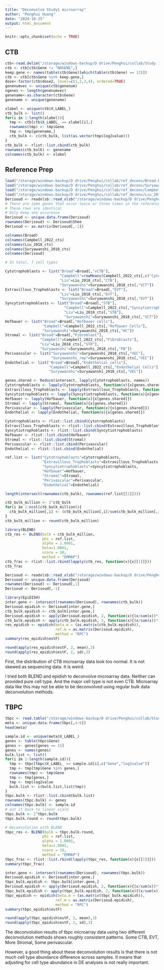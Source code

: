 ```yaml
---
title: "Deconvolve Study1 microarray"
author: "Penghui Huang"
date: "2024-10-25"
output: html_document
---
```


```r
knitr::opts_chunk$set(echo = TRUE)
```


## CTB

```r
ctb<-read.delim("/storage/windows-backup/D drive/Penghui/collab/Study 1 data/ctbmbparray.txt",header=TRUE)
ctb <- ctb[ctb$Gene != "NOGENE",]
keep.gene <- names(table(ctb$Gene)[which(table(ctb$Gene) == 12)])
ctb <- ctb[ctb$Gene %in% keep.gene,]
dose<-factor(ctb$dose2, level=c(1,2,3,4), ordered=TRUE)
genenumvec <- unique(ctb$genenum)
ngenes <- length(genenumvec)
genename<-as.character(ctb$Gene)
genename <- unique(genename)

xlabel <- unique(ctb$X_LABEL_)
ctb_bulk <- list()
for(i in 1:length(xlabel)){
  tmp <- ctb[ctb$X_LABEL_ == xlabel[i],]
  rownames(tmp) <- tmp$Gene
  tmp <- tmp[genename,]
  ctb_bulk <- c(ctb_bulk, list(as.vector(tmp$log2value)))
}
ctb_bulk <- rlist::list.cbind(ctb_bulk)
rownames(ctb_bulk) <- genename
colnames(ctb_bulk) <- xlabel
```

## Reference Prep
```r
load("/storage/windows-backup/D drive/Penghui/collab/ref_deconv/Broad.RData")
load("/storage/windows-backup/D drive/Penghui/collab/ref_deconv/Suryawanshi_2018.RData")
load("/storage/windows-backup/D drive/Penghui/collab/ref_deconv/Campbell_2022.RData")
load("/storage/windows-backup/D drive/Penghui/collab/ref_deconv/Liu_2018.RData")
Derisoud <- readxlsb::read_xlsb("/storage/windows-backup/D drive/Penghui/collab/Cell Deconvolution/Derisoud_2024/Supplementary Table S8.xlsb", sheet = "Average exp term")
# There are some genes that occur twice or three times in the reference
# These rows are identical
# Only keep one occurence
Derisoud <- unique.data.frame(Derisoud)
rownames(Derisoud) <- Derisoud$Shee
Derisoud <- as.matrix(Derisoud[,-1])

colnames(Broad)
colnames(Campbell_2022_cts)
colnames(Liu_2018_cts)
colnames(Suryawanshi_2018_cts)
colnames(Derisoud)
```

```r
# In total, 7 cell types

Cytotrophoblasts <- list("Broad"=Broad[,"vCTB"],
                         "Campbell"=rowMeans(Campbell_2022_cts[,c("Cytotrophoblasts","Proliferative Cytotrophoblasts")]),
                         "Liu"=Liu_2018_cts[,"CTB"],
                         "Suryawanshi"=Suryawanshi_2018_cts[,"VCT"])
Extravillous_Trophoblasts <- list("Broad"=Broad[,"EVT"],
                         "Liu"=Liu_2018_cts[,"EVT"],
                         "Suryawanshi"=Suryawanshi_2018_cts[,"EVT"])
Syncytiotrophoblasts <- list("Broad"=Broad[,"STB"],
                           "Campbell"=Campbell_2022_cts[,"Syncytiotrophoblast"],
                           "Liu"=Liu_2018_cts[,"STB"],
                           "Suryawanshi"=Suryawanshi_2018_cts[,"SCT"])
Hofbauer <- list("Broad"=Broad[,"Hofbauer cells"],
                 "Campbell"=Campbell_2022_cts[,"Hofbauer Cells"],
                 "Suryawanshi"=Suryawanshi_2018_cts[,"HC"])
Stromal <- list("Broad"=Broad[,"Fibroblast"],
                "Campbell"=Campbell_2022_cts[,"Fibroblasts"],
                "Liu"=Liu_2018_cts[,"STR"],
                "Suryawanshi"=Suryawanshi_2018_cts[,"FB"])
Perivascular <- list("Suryawanshi"=Suryawanshi_2018_cts[,"VEC"],
                     "Suryawanshi_rep"=Suryawanshi_2018_cts[,"VEC"])
Endothelial <- list("Broad"=Broad[,"Endothelial_cells"],
                    "Campbell"=Campbell_2022_cts[,"Endothelial Cells"],
                    "Suryawanshi"=Suryawanshi_2018_cts[,"VEC"])
```


```r
genes.shared <- Reduce(intersect, lapply(Cytotrophoblasts, names))
Cytotrophoblasts <- lapply(Cytotrophoblasts, function(x){x[genes.shared]})
Extravillous_Trophoblasts <- lapply(Extravillous_Trophoblasts, function(x){x[genes.shared]})
Syncytiotrophoblasts <- lapply(Syncytiotrophoblasts, function(x){x[genes.shared]})
Hofbauer <- lapply(Hofbauer, function(x){x[genes.shared]})
Stromal <- lapply(Stromal, function(x){x[genes.shared]})
Perivascular <- lapply(Perivascular, function(x){x[genes.shared]})
Endothelial <- lapply(Endothelial, function(x){x[genes.shared]})

Cytotrophoblasts <- rlist::list.cbind(Cytotrophoblasts)
Extravillous_Trophoblasts <- rlist::list.cbind(Extravillous_Trophoblasts)
Syncytiotrophoblasts <- rlist::list.cbind(Syncytiotrophoblasts)
Hofbauer <- rlist::list.cbind(Hofbauer)
Stromal <- rlist::list.cbind(Stromal)
Perivascular <- rlist::list.cbind(Perivascular)
Endothelial <- rlist::list.cbind(Endothelial)
```


```r
ref.list <- list("Cytotrophoblasts"=Cytotrophoblasts,
                 "Extravillous_Trophoblasts"=Extravillous_Trophoblasts,
                 "Syncytiotrophoblasts"=Syncytiotrophoblasts,
                 "Hofbauer"=Hofbauer,
                 "Stromal"=Stromal,
                 "Perivascular"=Perivascular,
                 "Endothelial"=Endothelial)
```


```r
length(intersect(rownames(ctb_bulk), rownames(ref.list[[1]])))
```



```r
ctb_bulk_million <- 2^ctb_bulk
for(i in 1:ncol(ctb_bulk_million)){
  ctb_bulk_million[,i] <- (ctb_bulk_million[,i]/sum(ctb_bulk_million[,i]))*1000000
}
ctb_bulk_million <- round(ctb_bulk_million)
```


```r
library(BLEND)
ctb_res <- BLEND(bulk = ctb_bulk_million,
                 phi = ref.list,
                 alpha = 1.0001,
                 beta=1.0001,
                 ncore = 10,
                 method = "EMMAP")
ctb_frac <- rlist::list.rbind(lapply(ctb_res, function(x){x[[1]]}))
ctb_frac
```

```r
Derisoud <- readxlsb::read_xlsb("/storage/windows-backup/D drive/Penghui/collab/Cell Deconvolution/Derisoud_2024/Supplementary Table S8.xlsb", sheet = "Average exp term")
Derisoud <- unique.data.frame(Derisoud)
rownames(Derisoud) <- Derisoud[,1]
Derisoud <- Derisoud[,-1]
```

```r
library(EpiDISH)
inter.gene <- intersect(rownames(Derisoud), rownames(ctb_bulk))
Derisoud.epidish <- Derisoud[inter.gene,]
ctb_bulk.epidish <- ctb_bulk[inter.gene,]
Derisoud.epidish <- apply(Derisoud.epidish, 2, function(x){(x/sum(x))*10000})
ctb_bulk.epidish <- apply(ctb_bulk.epidish, 2, function(x){(x/sum(x))*10000})
res_epidish <- epidish(beta.m = (as.matrix(ctb_bulk.epidish)),
                       ref.m = as.matrix(Derisoud.epidish),
                       method = "RPC")
summary(res_epidish$estF)
```


```r
round(apply(res_epidish$estF, 2, mean),3)
round(apply(res_epidish$estF, 2, sd),3)
```



First, the distribution of CTB microarray data look too normal. It is not skewed as
sequencing data. It is weird. 

I tried both BLEND and epidish to deconvolve microarray data. Neither can provided
pure cell type. And the major cell type is not even CTB. Microarray data like this 
may not be able to be deconvolved using regular bulk data deconvolution methods.





## TBPC



```r
tbpc <- read.table("/storage/windows-backup/D drive/Penghui/collab/Study 1 data/tbpcmbparray.txt", header=T)
meta <- unique.data.frame(tbpc[,4:6])
head(meta)
```


```r
sample.id <- unique(meta$X_LABEL_)
genes <- table(tbpc$Gene)
genes <- genes[genes == 15] 
genes <- names(genes)
bulk.list <- list()
for(i in 1:length(sample.id)){
  tmp <- tbpc[tbpc$X_LABEL_ == sample.id[i],c("Gene","log2value")]
  tmp <- tmp[tmp$Gene %in% genes,]
  rownames(tmp) <- tmp$Gene
  tmp <- tmp[genes,]
  tmp <- tmp$log2value
  bulk.list <- c(bulk.list,list(tmp))
}
tbpc.bulk <- rlist::list.cbind(bulk.list)
rownames(tbpc.bulk) <- genes
colnames(tbpc.bulk) <- sample.id
# put it back to linear scale
tbpc.bulk <- 2^tbpc.bulk
tbpc.bulk.round <- round(tbpc.bulk)
```

```r
# Deconvolution with BLEND
tbpc_res <- BLEND(bulk = tbpc.bulk.round,
                 phi = ref.list,
                 alpha = 1.0001,
                 beta=1.0001,
                 ncore = 10,
                 method = "EMMAP")
tbpc_frac <- rlist::list.rbind(lapply(tbpc_res, function(x){x[[1]]}))
summary(tbpc_frac)
```

```r
inter.gene <- intersect(rownames(Derisoud), rownames(tbpc.bulk))
Derisoud.epidish <- Derisoud[inter.gene,]
tbpc_bulk.epidish <- tbpc.bulk[inter.gene,]
Derisoud.epidish <- apply(Derisoud.epidish, 2, function(x){(x/sum(x))*10000})
tbpc_bulk.epidish <- apply(tbpc_bulk.epidish, 2, function(x){(x/sum(x))*10000})
tbpc_epidish <- epidish(beta.m = (as.matrix(tbpc_bulk.epidish)),
                       ref.m = as.matrix(Derisoud.epidish),
                       method = "RPC")
summary(tbpc_epidish$estF)
```

```r
round(apply(tbpc_epidish$estF, 2, mean),3)
round(apply(tbpc_epidish$estF, 2, sd),3)
```



The deconvolution results of tbpc microarray data using two different deconvolution methods
shows roughly consistent patterns.
Some CTB, EVT, More Stromal, Some perivascular.


However, a good thing about these deconvolution results is that there is not much
cell type abundance difference across samples. It means that adjusting for cell type
abundance in DE analyses is not really important.
























